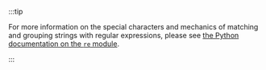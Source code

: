 :::tip

For more information on the special characters and mechanics of matching and grouping strings with regular expressions, please see [the Python documentation on the `re` module](https://docs.python.org/3/library/re.html).

:::